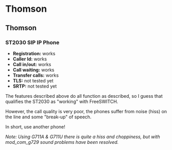 
# Thomson 


## Thomson

### ST2030 SIP IP Phone

* **Registration:** works
* **Caller Id:** works
* **Call in/out:** works
* **Call waiting:** works
* **Transfer calls:** works
* **TLS:** not tested yet
* **SRTP:** not tested yet

The features described above do all function as described, so I guess that qualifies the ST2030 as "working" with FreeSWITCH.

However, the call quality is very poor, the phones suffer from noise (hiss) on the line and some "break-up" of speech.

In short, use another phone!

_Note: Using G711A & G711U there is quite a hiss and choppiness, but with mod\_com\_g729 sound problems have been resolved._


